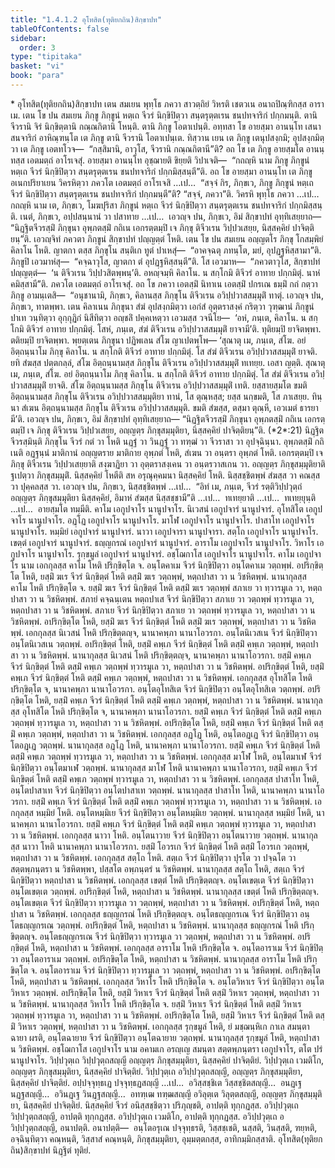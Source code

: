 ```yaml
---
title: "1.4.1.2 อุโทสิต(ทุติยกถิน)สิกฺขาปท"
tableOfContents: false
sidebar:
  order: 3
type: "tipitaka"
basket: "vi"
book: "para"
---
```



<DynamicBreadcrumb />

<Paragraph type="center" book="para">
* อุโทสิต(ทุติยกถิน)สิกฺขาปท
</Paragraph>

<Division number="471" book="para">

<Paragraph number="1883" book="para">
เตน สมเยน พุทฺโธ ภควา สาวตฺถิยํ วิหรติ เชตวเน อนาถปิณฺฑิกสฺส อาราเม. เตน โข ปน สมเยน ภิกฺขู ภิกฺขูนํ หตฺเถ จีวรํ นิกฺขิปิตฺวา สนฺตรุตฺตเรน ชนปทจาริกํ ปกฺกมนฺติ. ตานิ จีวรานิ จิรํ นิกฺขิตฺตานิ กณฺณกิตานิ โหนฺติ. ตานิ ภิกฺขู โอตาเปนฺติ. อทฺทสา โข อายสฺมา อานนฺโท เสนาสนจาริกํ อาหิณฺฑนฺโต เต ภิกฺขู ตานิ จีวรานิ โอตาเปนฺเต. ทิสฺวาน เยน เต ภิกฺขู เตนุปสงฺกมิ; อุปสงฺกมิตฺวา เต ภิกฺขู เอตทโวจ—  “กสฺสิมานิ, อาวุโส, จีวรานิ กณฺณกิตานี”ติ? อถ โข เต ภิกฺขู อายสฺมโต อานนฺทสฺส เอตมตฺถํ อาโรเจสุํ. อายสฺมา อานนฺโท อุชฺฌายติ ขิยฺยติ วิปาเจติ—  “กถญฺหิ นาม ภิกฺขู ภิกฺขูนํ หตฺเถ จีวรํ นิกฺขิปิตฺวา สนฺตรุตฺตเรน ชนปทจาริกํ ปกฺกมิสฺสนฺตี”ติ.
</Paragraph>

<Paragraph number="1884" book="para">
อถ โข อายสฺมา อานนฺโท เต ภิกฺขู อเนกปริยาเยน วิครหิตฺวา ภควโต เอตมตฺถํ อาโรเจสิ …เป…  “สจฺจํ กิร, ภิกฺขเว, ภิกฺขู ภิกฺขูนํ หตฺเถ จีวรํ นิกฺขิปิตฺวา สนฺตรุตฺตเรน ชนปทจาริกํ ปกฺกมนฺตี”ติ? “สจฺจํ, ภควา”ติ. วิครหิ พุทฺโธ ภควา …เป…  กถญฺหิ นาม เต, ภิกฺขเว, โมฆปุริสา ภิกฺขูนํ หตฺเถ จีวรํ นิกฺขิปิตฺวา สนฺตรุตฺตเรน ชนปทจาริกํ ปกฺกมิสฺสนฺติ. เนตํ, ภิกฺขเว, อปฺปสนฺนานํ วา ปสาทาย …เป…  เอวญฺจ ปน, ภิกฺขเว, อิมํ สิกฺขาปทํ อุทฺทิเสยฺยาถ—
</Paragraph>

</Division>
<Division number="472" book="para">

<Paragraph number="1885" book="para">
<Emphasis>“นิฏฺฐิตจีวรสฺมิํ ภิกฺขุนา อุพฺภตสฺมิํ กถิเน เอกรตฺตมฺปิ เจ ภิกฺขุ ติจีวเรน วิปฺปวเสยฺย, นิสฺสคฺคิยํ ปาจิตฺติยนฺ”</Emphasis>ติ.
</Paragraph>

<Paragraph number="1886" book="para">
เอวญฺจิทํ ภควตา ภิกฺขูนํ สิกฺขาปทํ ปญฺญตฺตํ โหติ.
</Paragraph>

</Division>
<Division number="473" book="para">

<Paragraph number="1887" book="para">
เตน โข ปน สมเยน อญฺญตโร ภิกฺขุ โกสมฺพิยํ คิลาโน โหติ. ญาตกา ตสฺส ภิกฺขุโน สนฺติเก ทูตํ ปาเหสุํ—  “อาคจฺฉตุ ภทนฺโต, มยํ, อุปฏฺฐหิสฺสามา”ติ. ภิกฺขูปิ เอวมาหํสุ—  “คจฺฉาวุโส, ญาตกา ตํ อุปฏฺฐหิสฺสนฺตี”ติ. โส เอวมาห—  “ภควตาวุโส, สิกฺขาปทํ ปญฺญตฺตํ—  ‘น ติจีวเรน วิปฺปวสิตพฺพนฺ’ติ. อหญฺจมฺหิ คิลาโน. น สกฺโกมิ ติจีวรํ อาทาย ปกฺกมิตุํ. นาหํ คมิสฺสามี”ติ. ภควโต เอตมตฺถํ อาโรเจสุํ. อถ โข ภควา เอตสฺมิํ นิทาเน เอตสฺมิํ ปกรเณ ธมฺมิํ กถํ กตฺวา ภิกฺขู อามนฺเตสิ—  “อนุชานามิ, ภิกฺขเว, คิลานสฺส ภิกฺขุโน ติจีวเรน อวิปฺปวาสสมฺมุติํ ทาตุํ. เอวญฺจ ปน, ภิกฺขเว, ทาตพฺพา. เตน คิลาเนน ภิกฺขุนา สํฆํ อุปสงฺกมิตฺวา เอกํสํ อุตฺตราสงฺคํ กริตฺวา วุฑฺฒานํ ภิกฺขูนํ ปาเท วนฺทิตฺวา อุกฺกุฏิกํ นิสีทิตฺวา อญฺชลิํ ปคฺคเหตฺวา เอวมสฺส วจนีโย—  ‘อหํ, ภนฺเต, คิลาโน. น สกฺโกมิ ติจีวรํ อาทาย ปกฺกมิตุํ. โสหํ, ภนฺเต, สํฆํ ติจีวเรน อวิปฺปวาสสมฺมุติํ ยาจามี’ติ. ทุติยมฺปิ ยาจิตพฺพา. ตติยมฺปิ ยาจิตพฺพา. พฺยตฺเตน ภิกฺขุนา ปฏิพเลน สํโฆ ญาเปตพฺโพ—
</Paragraph>

</Division>
<Division number="474" book="para">

<Paragraph number="1888" book="para">
‘สุณาตุ เม, ภนฺเต, สํโฆ. อยํ อิตฺถนฺนาโม ภิกฺขุ คิลาโน. น สกฺโกติ ติจีวรํ อาทาย ปกฺกมิตุํ. โส สํฆํ ติจีวเรน อวิปฺปวาสสมฺมุติํ ยาจติ. ยทิ สํฆสฺส ปตฺตกลฺลํ, สํโฆ อิตฺถนฺนามสฺส ภิกฺขุโน ติจีวเรน อวิปฺปวาสสมฺมุติํ ทเทยฺย. เอสา ญตฺติ.
</Paragraph>

<Paragraph number="1889" book="para">
สุณาตุ เม, ภนฺเต, สํโฆ. อยํ อิตฺถนฺนาโม ภิกฺขุ คิลาโน. น สกฺโกติ ติจีวรํ อาทาย ปกฺกมิตุํ. โส สํฆํ ติจีวเรน อวิปฺปวาสสมฺมุติํ ยาจติ. สํโฆ อิตฺถนฺนามสฺส ภิกฺขุโน ติจีวเรน อวิปฺปวาสสมฺมุติํ เทติ. ยสฺสายสฺมโต ขมติ อิตฺถนฺนามสฺส ภิกฺขุโน ติจีวเรน อวิปฺปวาสสมฺมุติยา ทานํ, โส ตุณฺหสฺส; ยสฺส นกฺขมติ, โส ภาเสยฺย.
</Paragraph>

<Paragraph number="1890" book="para">
ทินฺนา สํเฆน อิตฺถนฺนามสฺส ภิกฺขุโน ติจีวเรน อวิปฺปวาสสมฺมุติ. ขมติ สํฆสฺส, ตสฺมา ตุณฺหี, เอวเมตํ ธารยามี’ติ.
</Paragraph>

<Paragraph number="1891" book="para">
เอวญฺจ ปน, ภิกฺขเว, อิมํ สิกฺขาปทํ อุทฺทิเสยฺยาถ—
</Paragraph>

</Division>
<Division number="475" book="para">

<Paragraph number="1892" book="para">
<Emphasis>“นิฏฺฐิตจีวรสฺมิํ ภิกฺขุนา อุพฺภตสฺมิํ กถิเน เอกรตฺตมฺปิ เจ ภิกฺขุ ติจีวเรน วิปฺปวเสยฺย, อญฺญตฺร ภิกฺขุสมฺมุติยา, นิสฺสคฺคิยํ ปาจิตฺติยนฺ”</Emphasis>ติ. (*2*:<Emphasis>21</Emphasis>)
</Paragraph>

</Division>
<Division number="476" book="para">

<Paragraph number="1893" book="para">
<Emphasis>นิฏฺฐิตจีวรสฺมินฺ</Emphasis>ติ ภิกฺขุโน จีวรํ กตํ วา โหติ นฏฺฐํ วา วินฏฺฐํ วา ทฑฺฒํ วา จีวราสา วา อุปจฺฉินฺนา.
</Paragraph>

<Paragraph number="1894" book="para">
<Emphasis>อุพฺภตสฺมิํ กถิเน</Emphasis>ติ อฏฺฐนฺนํ มาติกานํ อญฺญตราย มาติกาย อุพฺภตํ โหติ, สํเฆน วา อนฺตรา อุพฺภตํ โหติ.
</Paragraph>

<Paragraph number="1895" book="para">
<Emphasis>เอกรตฺตมฺปิ เจ ภิกฺขุ ติจีวเรน วิปฺปวเสยฺยา</Emphasis>ติ สงฺฆาฏิยา วา อุตฺตราสงฺเคน วา อนฺตรวาสเกน วา.
</Paragraph>

<Paragraph number="1896" book="para">
<Emphasis>อญฺญตฺร ภิกฺขุสมฺมุติยา</Emphasis>ติ ฐเปตฺวา ภิกฺขุสมฺมุติํ.
</Paragraph>

<Paragraph number="1897" book="para">
<Emphasis>นิสฺสคฺคิยํ โหตี</Emphasis>ติ สห อรุณุคฺคมนา นิสฺสคฺคิยํ โหติ. นิสฺสชฺชิตพฺพํ สํฆสฺส วา คณสฺส วา ปุคฺคลสฺส วา. เอวญฺจ ปน, ภิกฺขเว, นิสฺสชฺชิตพฺพํ …เป…  “อิทํ เม, ภนฺเต, จีวรํ รตฺติวิปฺปวุตฺถํ อญฺญตฺร ภิกฺขุสมฺมุติยา นิสฺสคฺคิยํ, อิมาหํ สํฆสฺส นิสฺสชฺชามี”ติ …เป…  ทเทยฺยาติ …เป…  ทเทยฺยุนฺติ …เป…  อายสฺมโต ทมฺมีติ.
</Paragraph>

</Division>
<Division number="477" book="para">

<Paragraph number="1898" book="para">
คาโม เอกูปจาโร นานูปจาโร. นิเวสนํ เอกูปจารํ นานูปจารํ. อุโทสิโต เอกูปจาโร นานูปจาโร. อฏฺโฏ เอกูปจาโร นานูปจาโร. มาโฬ เอกูปจาโร นานูปจาโร. ปาสาโท เอกูปจาโร นานูปจาโร. หมฺมิยํ เอกูปจารํ นานูปจารํ. นาวา เอกูปจารา นานูปจารา. สตฺโถ เอกูปจาโร นานูปจาโร. เขตฺตํ เอกูปจารํ นานูปจารํ. ธญฺญกรณํ เอกูปจารํ นานูปจารํ. อาราโม เอกูปจาโร นานูปจาโร. วิหาโร เอกูปจาโร นานูปจาโร. รุกฺขมูลํ เอกูปจารํ นานูปจารํ. อชฺโฌกาโส เอกูปจาโร นานูปจาโร.
</Paragraph>

</Division>
<Division number="478" book="para">

<Paragraph number="1899" book="para">
<Emphasis>คาโม เอกูปจาโร</Emphasis> นาม เอกกุลสฺส คาโม โหติ ปริกฺขิตฺโต จ. อนฺโตคาเม จีวรํ นิกฺขิปิตฺวา อนฺโตคาเม วตฺถพฺพํ. อปริกฺขิตฺโต โหติ, ยสฺมิํ ฆเร จีวรํ นิกฺขิตฺตํ โหติ ตสฺมิํ ฆเร วตฺถพฺพํ, หตฺถปาสา วา น วิชหิตพฺพํ.
</Paragraph>

</Division>
<Division number="479" book="para">

<Paragraph number="1900" book="para">
นานากุลสฺส คาโม โหติ ปริกฺขิตฺโต จ. ยสฺมิํ ฆเร จีวรํ นิกฺขิตฺตํ โหติ ตสฺมิํ ฆเร วตฺถพฺพํ สภาเย วา ทฺวารมูเล วา, หตฺถปาสา วา น วิชหิตพฺพํ. สภายํ คจฺฉนฺเตน หตฺถปาเส จีวรํ นิกฺขิปิตฺวา สภาเย วา วตฺถพฺพํ ทฺวารมูเล วา, หตฺถปาสา วา น วิชหิตพฺพํ. สภาเย จีวรํ นิกฺขิปิตฺวา สภาเย วา วตฺถพฺพํ ทฺวารมูเล วา, หตฺถปาสา วา น วิชหิตพฺพํ. อปริกฺขิตฺโต โหติ, ยสฺมิํ ฆเร จีวรํ นิกฺขิตฺตํ โหติ ตสฺมิํ ฆเร วตฺถพฺพํ, หตฺถปาสา วา น วิชหิตพฺพํ.
</Paragraph>

</Division>
<Division number="480" book="para">

<Paragraph number="1901" book="para">
เอกกุลสฺส นิเวสนํ โหติ ปริกฺขิตฺตญฺจ, นานาคพฺภา นานาโอวรกา. อนฺโตนิเวสเน จีวรํ นิกฺขิปิตฺวา อนฺโตนิเวสเน วตฺถพฺพํ. อปริกฺขิตฺตํ โหติ, ยสฺมิํ คพฺเภ จีวรํ นิกฺขิตฺตํ โหติ ตสฺมิํ คพฺเภ วตฺถพฺพํ, หตฺถปาสา วา น วิชหิตพฺพํ.
</Paragraph>

</Division>
<Division number="481" book="para">

<Paragraph number="1902" book="para">
นานากุลสฺส นิเวสนํ โหติ ปริกฺขิตฺตญฺจ, นานาคพฺภา นานาโอวรกา. ยสฺมิํ คพฺเภ จีวรํ นิกฺขิตฺตํ โหติ ตสฺมิํ คพฺเภ วตฺถพฺพํ ทฺวารมูเล วา, หตฺถปาสา วา น วิชหิตพฺพํ. อปริกฺขิตฺตํ โหติ, ยสฺมิํ คพฺเภ จีวรํ นิกฺขิตฺตํ โหติ ตสฺมิํ คพฺเภ วตฺถพฺพํ, หตฺถปาสา วา น วิชหิตพฺพํ.
</Paragraph>

</Division>
<Division number="482" book="para">

<Paragraph number="1903" book="para">
เอกกุลสฺส อุโทสิโต โหติ ปริกฺขิตฺโต จ, นานาคพฺภา นานาโอวรกา. อนฺโตอุโทสิเต จีวรํ นิกฺขิปิตฺวา อนฺโตอุโทสิเต วตฺถพฺพํ. อปริกฺขิตฺโต โหติ, ยสฺมิํ คพฺเภ จีวรํ นิกฺขิตฺตํ โหติ ตสฺมิํ คพฺเภ วตฺถพฺพํ, หตฺถปาสา วา น วิชหิตพฺพํ.
</Paragraph>

</Division>
<Division number="483" book="para">

<Paragraph number="1904" book="para">
นานากุลสฺส อุโทสิโต โหติ ปริกฺขิตฺโต จ, นานาคพฺภา นานาโอวรกา. ยสฺมิํ คพฺเภ จีวรํ นิกฺขิตฺตํ โหติ ตสฺมิํ คพฺเภ วตฺถพฺพํ ทฺวารมูเล วา, หตฺถปาสา วา น วิชหิตพฺพํ. อปริกฺขิตฺโต โหติ, ยสฺมิํ คพฺเภ จีวรํ นิกฺขิตฺตํ โหติ ตสฺมิํ คพฺเภ วตฺถพฺพํ, หตฺถปาสา วา น วิชหิตพฺพํ.
</Paragraph>

</Division>
<Division number="484" book="para">

<Paragraph number="1905" book="para">
เอกกุลสฺส อฏฺโฏ โหติ, อนฺโตอฏฺเฏ จีวรํ นิกฺขิปิตฺวา อนฺโตอฏฺเฏ วตฺถพฺพํ. นานากุลสฺส อฏฺโฏ โหติ, นานาคพฺภา นานาโอวรกา. ยสฺมิํ คพฺเภ จีวรํ นิกฺขิตฺตํ โหติ ตสฺมิํ คพฺเภ วตฺถพฺพํ ทฺวารมูเล วา, หตฺถปาสา วา น วิชหิตพฺพํ.
</Paragraph>

</Division>
<Division number="485" book="para">

<Paragraph number="1906" book="para">
เอกกุลสฺส มาโฬ โหติ, อนฺโตมาเฬ จีวรํ นิกฺขิปิตฺวา อนฺโตมาเฬ วตฺถพฺพํ. นานากุลสฺส มาโฬ โหติ นานาคพฺภา นานาโอวรกา, ยสฺมิํ คพฺเภ จีวรํ นิกฺขิตฺตํ โหติ ตสฺมิํ คพฺเภ วตฺถพฺพํ ทฺวารมูเล วา, หตฺถปาสา วา น วิชหิตพฺพํ.
</Paragraph>

</Division>
<Division number="486" book="para">

<Paragraph number="1907" book="para">
เอกกุลสฺส ปาสาโท โหติ, อนฺโตปาสาเท จีวรํ นิกฺขิปิตฺวา อนฺโตปาสาเท วตฺถพฺพํ. นานากุลสฺส ปาสาโท โหติ, นานาคพฺภา นานาโอวรกา. ยสฺมิํ คพฺเภ จีวรํ นิกฺขิตฺตํ โหติ ตสฺมิํ คพฺเภ วตฺถพฺพํ ทฺวารมูเล วา, หตฺถปาสา วา น วิชหิตพฺพํ.
</Paragraph>

</Division>
<Division number="487" book="para">

<Paragraph number="1908" book="para">
เอกกุลสฺส หมฺมิยํ โหติ. อนฺโตหมฺมิเย จีวรํ นิกฺขิปิตฺวา อนฺโตหมฺมิเย วตฺถพฺพํ. นานากุลสฺส หมฺมิยํ โหติ, นานาคพฺภา นานาโอวรกา. ยสฺมิํ คพฺเภ จีวรํ นิกฺขิตฺตํ โหติ ตสฺมิํ คพฺเภ วตฺถพฺพํ ทฺวารมูเล วา, หตฺถปาสา วา น วิชหิตพฺพํ.
</Paragraph>

</Division>
<Division number="488" book="para">

<Paragraph number="1909" book="para">
เอกกุลสฺส นาวา โหติ. อนฺโตนาวาย จีวรํ นิกฺขิปิตฺวา อนฺโตนาวาย วตฺถพฺพํ. นานากุลสฺส นาวา โหติ นานาคพฺภา นานาโอวรกา. ยสฺมิํ โอวรเก จีวรํ นิกฺขิตฺตํ โหติ ตสฺมิํ โอวรเก วตฺถพฺพํ, หตฺถปาสา วา น วิชหิตพฺพํ.
</Paragraph>

</Division>
<Division number="489" book="para">

<Paragraph number="1910" book="para">
เอกกุลสฺส สตฺโถ โหติ. สตฺเถ จีวรํ นิกฺขิปิตฺวา ปุรโต วา ปจฺฉโต วา สตฺตพฺภนฺตรา น วิชหิตพฺพา, ปสฺสโต อพฺภนฺตรํ น วิชหิตพฺพํ. นานากุลสฺส สตฺโถ โหติ, สตฺเถ จีวรํ นิกฺขิปิตฺวา หตฺถปาสา น วิชหิตพฺพํ.
</Paragraph>

</Division>
<Division number="490" book="para">

<Paragraph number="1911" book="para">
เอกกุลสฺส เขตฺตํ โหติ ปริกฺขิตฺตญฺจ. อนฺโตเขตฺเต จีวรํ นิกฺขิปิตฺวา อนฺโตเขตฺเต วตฺถพฺพํ. อปริกฺขิตฺตํ โหติ, หตฺถปาสา น วิชหิตพฺพํ. นานากุลสฺส เขตฺตํ โหติ ปริกฺขิตฺตญฺจ. อนฺโตเขตฺเต จีวรํ นิกฺขิปิตฺวา ทฺวารมูเล วา วตฺถพฺพํ, หตฺถปาสา วา น วิชหิตพฺพํ. อปริกฺขิตฺตํ โหติ, หตฺถปาสา น วิชหิตพฺพํ.
</Paragraph>

</Division>
<Division number="491" book="para">

<Paragraph number="1912" book="para">
เอกกุลสฺส ธญฺญกรณํ โหติ ปริกฺขิตฺตญฺจ. อนฺโตธญฺญกรเณ จีวรํ นิกฺขิปิตฺวา อนฺโตธญฺญกรเณ วตฺถพฺพํ. อปริกฺขิตฺตํ โหติ, หตฺถปาสา น วิชหิตพฺพํ. นานากุลสฺส ธญฺญกรณํ โหติ ปริกฺขิตฺตญฺจ. อนฺโตธญฺญกรเณ จีวรํ นิกฺขิปิตฺวา ทฺวารมูเล วา วตฺถพฺพํ, หตฺถปาสา วา น วิชหิตพฺพํ. อปริกฺขิตฺตํ โหติ, หตฺถปาสา น วิชหิตพฺพํ.
</Paragraph>

</Division>
<Division number="492" book="para">

<Paragraph number="1913" book="para">
เอกกุลสฺส อาราโม โหติ ปริกฺขิตฺโต จ. อนฺโตอาราเม จีวรํ นิกฺขิปิตฺวา อนฺโตอาราเม วตฺถพฺพํ. อปริกฺขิตฺโต โหติ, หตฺถปาสา น วิชหิตพฺพํ. นานากุลสฺส อาราโม โหติ ปริกฺขิตฺโต จ. อนฺโตอาราเม จีวรํ นิกฺขิปิตฺวา ทฺวารมูเล วา วตฺถพฺพํ, หตฺถปาสา วา น วิชหิตพฺพํ. อปริกฺขิตฺโต โหติ, หตฺถปาสา น วิชหิตพฺพํ.
</Paragraph>

</Division>
<Division number="493" book="para">

<Paragraph number="1914" book="para">
เอกกุลสฺส วิหาโร โหติ ปริกฺขิตฺโต จ. อนฺโตวิหาเร จีวรํ นิกฺขิปิตฺวา อนฺโตวิหาเร วตฺถพฺพํ. อปริกฺขิตฺโต โหติ, ยสฺมิํ วิหาเร จีวรํ นิกฺขิตฺตํ โหติ ตสฺมิํ วิหาเร วตฺถพฺพํ, หตฺถปาสา วา น วิชหิตพฺพํ. นานากุลสฺส วิหาโร โหติ ปริกฺขิตฺโต จ. ยสฺมิํ วิหาเร จีวรํ นิกฺขิตฺตํ โหติ ตสฺมิํ วิหาเร วตฺถพฺพํ ทฺวารมูเล วา, หตฺถปาสา วา น วิชหิตพฺพํ. อปริกฺขิตฺโต โหติ, ยสฺมิํ วิหาเร จีวรํ นิกฺขิตฺตํ โหติ ตสฺมิํ วิหาเร วตฺถพฺพํ, หตฺถปาสา วา น วิชหิตพฺพํ.
</Paragraph>

</Division>
<Division number="494" book="para">

<Paragraph number="1915" book="para">
เอกกุลสฺส รุกฺขมูลํ โหติ, ยํ มชฺฌนฺหิเก กาเล สมนฺตา ฉายา ผรติ, อนฺโตฉายาย จีวรํ นิกฺขิปิตฺวา อนฺโตฉายาย วตฺถพฺพํ. นานากุลสฺส รุกฺขมูลํ โหติ, หตฺถปาสา น วิชหิตพฺพํ.
</Paragraph>

<Paragraph number="1916" book="para">
อชฺโฌกาโส เอกูปจาโร นาม อคามเก อรญฺเญ สมนฺตา สตฺตพฺภนฺตรา เอกูปจาโร, ตโต ปรํ นานูปจาโร.
</Paragraph>

</Division>
<Division number="495" book="para">

<Paragraph number="1917" book="para">
วิปฺปวุตฺเถ วิปฺปวุตฺถสญฺญี อญฺญตฺร ภิกฺขุสมฺมุติยา, นิสฺสคฺคิยํ ปาจิตฺติยํ. วิปฺปวุตฺเถ เวมติโก, อญฺญตฺร ภิกฺขุสมฺมุติยา, นิสฺสคฺคิยํ ปาจิตฺติยํ. วิปฺปวุตฺเถ อวิปฺปวุตฺถสญฺญี, อญฺญตฺร ภิกฺขุสมฺมุติยา, นิสฺสคฺคิยํ ปาจิตฺติยํ. อปฺปจฺจุทฺธเฏ ปจฺจุทฺธฏสญฺญี …เป…  อวิสฺสชฺชิเต วิสฺสชฺชิตสญฺญี…  อนฏฺเฐ นฏฺฐสญฺญี…  อวินฏฺเฐ วินฏฺฐสญฺญี…  อทฑฺเฒ ทฑฺฒสญฺญี อวิลุตฺเต วิลุตฺตสญฺญี, อญฺญตฺร ภิกฺขุสมฺมุติยา, นิสฺสคฺคิยํ ปาจิตฺติยํ.
</Paragraph>

<Paragraph number="1918" book="para">
นิสฺสคฺคิยํ จีวรํ อนิสฺสชฺชิตฺวา ปริภุญฺชติ, อาปตฺติ ทุกฺกฏสฺส. อวิปฺปวุตฺเถ วิปฺปวุตฺถสญฺญี, อาปตฺติ ทุกฺกฏสฺส. อวิปฺปวุตฺเถ เวมติโก, อาปตฺติ ทุกฺกฏสฺส. อวิปฺปวุตฺเถ อวิปฺปวุตฺถสญฺญี, อนาปตฺติ.
</Paragraph>

</Division>
<Division number="496" book="para">

<Paragraph number="1919" book="para">
อนาปตฺติ—  อนฺโตอรุเณ ปจฺจุทฺธรติ, วิสฺสชฺเชติ, นสฺสติ, วินสฺสติ, ฑยฺหติ, อจฺฉินฺทิตฺวา คณฺหนฺติ, วิสฺสาสํ คณฺหนฺติ, ภิกฺขุสมฺมุติยา, อุมฺมตฺตกสฺส, อาทิกมฺมิกสฺสาติ.

</Paragraph>
</Division>

<Paragraph number="1920" type="center" book="para">
อุโทสิต(ทุติยกถิน)สิกฺขาปทํ นิฏฺฐิตํ ทุติยํ.
</Paragraph>